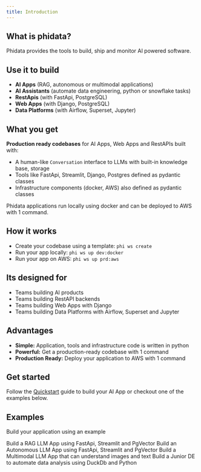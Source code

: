 ```yaml
---
title: Introduction
---
```


## What is phidata?

Phidata provides the tools to build, ship and monitor AI powered software.

## Use it to build

- **AI Apps** (RAG, autonomous or multimodal applications)
- **AI Assistants** (automate data engineering, python or snowflake tasks)
- **RestApis** (with FastApi, PostgreSQL)
- **Web Apps** (with Django, PostgreSQL)
- **Data Platforms** (with Airflow, Superset, Jupyter)

## What you get

**Production ready codebases** for AI Apps, Web Apps and RestAPIs built with:

- A human-like `Conversation` interface to LLMs with built-in knowledge base, storage
- Tools like FastApi, Streamlit, Django, Postgres defined as pydantic classes
- Infrastructure components (docker, AWS) also defined as pydantic classes

Phidata applications run locally using docker and can be deployed to AWS with 1 command.

## How it works

- Create your codebase using a template: `phi ws create`
- Run your app locally: `phi ws up dev:docker`
- Run your app on AWS: `phi ws up prd:aws`

## Its designed for

- Teams building AI products
- Teams building RestAPI backends
- Teams building Web Apps with Django
- Teams building Data Platforms with Airflow, Superset and Jupyter

## Advantages

- **Simple:** Application, tools and infrastructure code is written in python
- **Powerful:** Get a production-ready codebase with 1 command
- **Production Ready:** Deploy your application to AWS with 1 command

## Get started

Follow the [Quickstart](/quickstart) guide to build your AI App or checkout one of the examples below.

## Examples

Build your application using an example

<CardGroup cols={2}>
  <Card title="RAG LLM App" icon="books" href="examples/ai/rag-llm-app">
    Build a RAG LLM App using FastApi, Streamlit and PgVector
  </Card>
  <Card title="Autonomous LLM App" icon="ghost" href="examples/ai/auto-llm-app">
    Build an Autonomous LLM App using FastApi, Streamlit and PgVector
  </Card>
  <Card
    title="Multimodal LLM App"
    icon="camera"
    href="examples/ai/multimodal-llm-app"
  >
    Build a Multimodal LLM App that can understand images and text
  </Card>
  <Card
    title="Junior Data Engineer"
    icon="sparkles"
    href="examples/ai/junior-de"
  >
    Build a Junior DE to automate data analysis using DuckDb and Python
  </Card>
</CardGroup>
